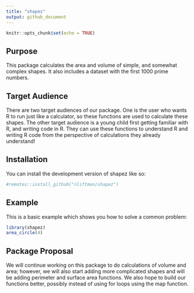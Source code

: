```yaml
---
title: "shapez"
output: github_document
---
```


<!-- README.md is generated from README.Rmd. Please edit that file -->

```r
knitr::opts_chunk$set(echo = TRUE)
```


## Purpose

This package calculates the area and volume of simple, and somewhat complex shapes. It also includes a dataset with the first 1000 prime numbers. 

## Target Audience

There are two target audiences of our package. One is the user who wants R to run just like a calculator, so these functions are used to calculate these shapes. The other target audience is a young child first getting familiar with R, and writing code in R. They can use these functions to understand R and writing R code from the perspective of calculations they already understand!

## Installation

You can install the development version of shapez like so:

```r
#remotes::install_github("nliftman/shapez")
```

## Example

This is a basic example which shows you how to solve a common problem:

```r
library(shapez)
area_circle(4)
```

## Package Proposal

We will continue working on this package to do calculations of volume and area; however, we will also start adding more complicated shapes and will be adding perimeter and surface area functions. We also hope to build our functions better, possibly instead of using for loops using the map function. 

